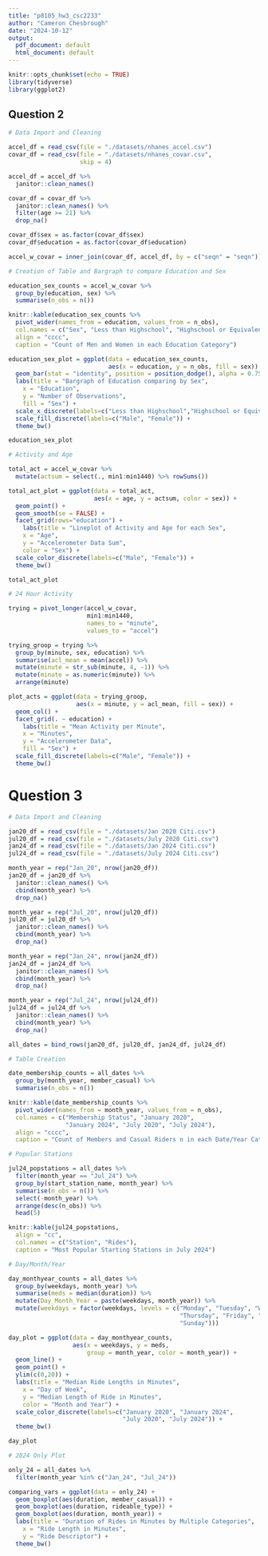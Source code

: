 ```yaml
---
title: "p8105_hw3_csc2233"
author: "Cameron Chesbrough"
date: "2024-10-12"
output:
  pdf_document: default
  html_document: default
---
```


```r
knitr::opts_chunk$set(echo = TRUE)
library(tidyverse)
library(ggplot2)
```

## Question 2

```r

# Data Import and Cleaning

accel_df = read_csv(file = "./datasets/nhanes_accel.csv")
covar_df = read_csv(file = "./datasets/nhanes_covar.csv",
                    skip = 4)

accel_df = accel_df %>%
  janitor::clean_names()

covar_df = covar_df %>%
  janitor::clean_names() %>%
  filter(age >= 21) %>%
  drop_na()

covar_df$sex = as.factor(covar_df$sex)
covar_df$education = as.factor(covar_df$education)

accel_w_covar = inner_join(covar_df, accel_df, by = c("seqn" = "seqn"))

# Creation of Table and Bargraph to compare Education and Sex

education_sex_counts = accel_w_covar %>%
  group_by(education, sex) %>%
  summarise(n_obs = n())

knitr::kable(education_sex_counts %>% 
  pivot_wider(names_from = education, values_from = n_obs),
  col.names = c("Sex", "Less than Highschool", "Highschool or Equivalent", "More than Highschool"),
  align = "cccc",
  caption = "Count of Men and Women in each Education Category")

education_sex_plot = ggplot(data = education_sex_counts,
                            aes(x = education, y = n_obs, fill = sex)) +
  geom_bar(stat = "identity", position = position_dodge(), alpha = 0.75) +
  labs(title = "Bargraph of Education comparing by Sex",
    x = "Education",
    y = "Number of Observations",
    fill = "Sex") +
  scale_x_discrete(labels=c("Less than Highschool","Highschool or Equivalent","More than Highschool")) +
  scale_fill_discrete(labels=c("Male", "Female")) +
  theme_bw()

education_sex_plot

# Activity and Age

total_act = accel_w_covar %>%
  mutate(actsum = select(., min1:min1440) %>% rowSums())

total_act_plot = ggplot(data = total_act,
                        aes(x = age, y = actsum, color = sex)) +
  geom_point() +
  geom_smooth(se = FALSE) +
  facet_grid(rows="education") +
    labs(title = "Lineplot of Activity and Age for each Sex",
    x = "Age",
    y = "Accelerometer Data Sum",
    color = "Sex") +
  scale_color_discrete(labels=c("Male", "Female")) +
  theme_bw()

total_act_plot

# 24 Hour Activity 

trying = pivot_longer(accel_w_covar,
                      min1:min1440,
                      names_to = "minute",
                      values_to = "accel")

trying_groop = trying %>%
  group_by(minute, sex, education) %>%
  summarise(acl_mean = mean(accel)) %>%
  mutate(minute = str_sub(minute, 4, -1)) %>%
  mutate(minute = as.numeric(minute)) %>%
  arrange(minute)

plot_acts = ggplot(data = trying_groop,
                   aes(x = minute, y = acl_mean, fill = sex)) +
  geom_col() +
  facet_grid(. ~ education) +
    labs(title = "Mean Activity per Minute",
    x = "Minutes",
    y = "Accelerometer Data",
    fill = "Sex") +
  scale_fill_discrete(labels=c("Male", "Female")) +
  theme_bw()

```


# Question 3

```r

# Data Import and Cleaning

jan20_df = read_csv(file = "./datasets/Jan 2020 Citi.csv")
jul20_df = read_csv(file = "./datasets/July 2020 Citi.csv")
jan24_df = read_csv(file = "./datasets/Jan 2024 Citi.csv")
jul24_df = read_csv(file = "./datasets/July 2024 Citi.csv")

month_year = rep("Jan_20", nrow(jan20_df))
jan20_df = jan20_df %>%
  janitor::clean_names() %>%
  cbind(month_year) %>%
  drop_na()

month_year = rep("Jul_20", nrow(jul20_df))
jul20_df = jul20_df %>%
  janitor::clean_names() %>%
  cbind(month_year) %>%
  drop_na()

month_year = rep("Jan_24", nrow(jan24_df))
jan24_df = jan24_df %>%
  janitor::clean_names() %>%
  cbind(month_year) %>%
  drop_na()

month_year = rep("Jul_24", nrow(jul24_df))
jul24_df = jul24_df %>%
  janitor::clean_names() %>%
  cbind(month_year) %>%
  drop_na()

all_dates = bind_rows(jan20_df, jul20_df, jan24_df, jul24_df)

# Table Creation

date_membership_counts = all_dates %>%
  group_by(month_year, member_casual) %>%
  summarise(n_obs = n())

knitr::kable(date_membership_counts %>% 
  pivot_wider(names_from = month_year, values_from = n_obs),
  col.names = c("Membership Status", "January 2020",
                "January 2024", "July 2020", "July 2024"),
  align = "cccc",
  caption = "Count of Members and Casual Riders n in each Date/Year Category")

# Popular Stations

jul24_popstations = all_dates %>%
  filter(month_year == "Jul_24") %>%
  group_by(start_station_name, month_year) %>%
  summarise(n_obs = n()) %>%
  select(-month_year) %>%
  arrange(desc(n_obs)) %>%
  head(5)

knitr::kable(jul24_popstations,
  align = "cc",
  col.names = c("Station", "Rides"),
  caption = "Most Popular Starting Stations in July 2024")

# Day/Month/Year

day_monthyear_counts = all_dates %>%
  group_by(weekdays, month_year) %>%
  summarise(meds = median(duration)) %>%
  mutate(Day_Month_Year = paste(weekdays, month_year)) %>%
  mutate(weekdays = factor(weekdays, levels = c("Monday", "Tuesday", "Wednesday",
                                                "Thursday", "Friday", "Saturday",
                                                "Sunday")))

day_plot = ggplot(data = day_monthyear_counts,
                  aes(x = weekdays, y = meds,
                      group = month_year, color = month_year)) +
  geom_line() +
  geom_point() +
  ylim(c(0,20)) +
  labs(title = "Median Ride Lengths in Minutes",
    x = "Day of Week",
    y = "Median Length of Ride in Minutes",
    color = "Month and Year") +
  scale_color_discrete(labels=c("January 2020", "January 2024",
                                "July 2020", "July 2024")) +
  theme_bw()

day_plot

# 2024 Only Plot

only_24 = all_dates %>%
  filter(month_year %in% c("Jan_24", "Jul_24"))

comparing_vars = ggplot(data = only_24) +
  geom_boxplot(aes(duration, member_casual)) +
  geom_boxplot(aes(duration, rideable_type)) +
  geom_boxplot(aes(duration, month_year)) +
  labs(title = "Duration of Rides in Minutes by Multiple Categories",
    x = "Ride Length in Minutes",
    y = "Ride Descriptor") +
  theme_bw()

```



